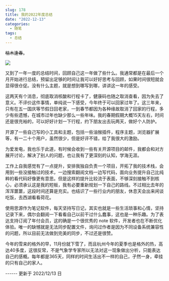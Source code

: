 ```yaml
---
slug: 178
title: 我的2022年度总结
date: "2022-12-13"
categories: 
  - 随笔
tags: 
  - 总结
---
```


~~枯木逢春~~。

![](https://imgurl.zburu.com/images/20221213/20221213.5d07nb80or4.webp)

又到了一年一度的总结时间，回顾自己这一年做了些什么。我通常都是在最后一个月开始进行总结，预留出足够的时间让我可以好好思考与回顾，如果时间很短就会显得很仓促。没有什么主题，就是想到哪写到哪，讲讲这一年的感受。

这两天有个消息，彻底取消核酸和行程卡了，健康码也随之取消查看，因为失去了意义。不评价这件事情，单纯说一下感受，今年终于可以回家过年了。这三年来，只有在五一国庆等节假日回老家，一到春节都因为各种缘故取消了回家的行程，多少有些遗憾，在城市过年也缺少那么一些年味。我的春期假期大概15天左右，时间还是很充裕的，可以好好计划一下行程，约下朋友出去玩两天，做好个人防护。

开源了一些自己写的小工具和主题，包括一些油猴插件，程序主题，浏览器扩展等，有一二十个用户，虽然很少，但是好评不错，给了我很大的激励。

为爱发电，我也乐于此道，有时候会收到一些有关开源项目的邮件，我都会和对方展开讨论，解决了别人的问题，也让我有了更深刻的认知，学海无涯。

工作上自我感觉有了一点提升，安排我独自负责一个项目，开拓了我的技术栈，会用到一些没接触过的技术，一边搜索翻阅文档一边写代码，面向业务提升自己比纯粹的看代码好像更有意思。但是这样的提升比较流于表面，不够深刻接触不到核心，必须承认这是我的短板，我有必要重新规划一下自己的路线。不过相比去年的浑浑噩噩，这段时间还算是充实。也结识了一些行业内的朋友，休息天会出来闲谈吃饭，去西湖看看荷花。

使用思源作为笔记软件，每天坚持写日记，其实也就是一些生活琐事和心情，坚持记录下来，偶尔会翻阅一下看看自己以前干过什么蠢事，这也是一种乐趣。为了表达支持订阅了年付会员，这的确是一个很优秀的 note 软件，开发者也在不断优化体验。唯一的缺憾就是无法同步配置文件，询问过作者是因为不同设备系统兼容性的问题，所以目前无法做到完美的同步，不过还是很赞。

今年的雪来的格外的早，11月份就下雪了，而且杭州今年的夏季也是格外的热，高达40多度，这很反常，不是气象学专家所以无法对这一现象做出分析，只能表达自己的感概。每年都是365天，同样的时间生活出不一样的自己，孑然一身，牵挂的只有自己的家人。

------ 更新于 2022/12/13 日